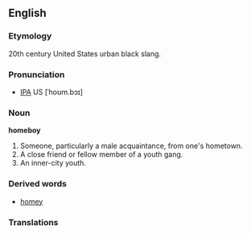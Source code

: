 ==English==
===Etymology===
20th century United States urban black slang.

===Pronunciation===
* [[IPA]] US [ˈhoʊm.bɔɪ]

===Noun===
'''homeboy'''
#Someone, particularly a male acquaintance, from one's hometown.
#A close friend or fellow member of a youth gang.
#An inner-city youth.

===Derived words===
* [[homey]]

===Translations===